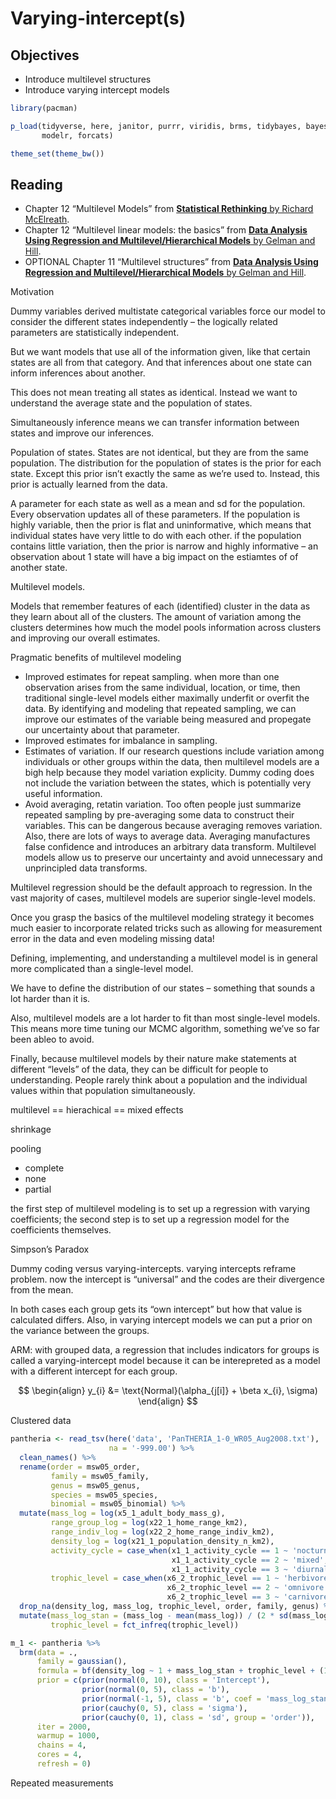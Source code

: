 # Varying-intercept(s)


## Objectives

- Introduce multilevel structures
- Introduce varying intercept models


```r

library(pacman)

p_load(tidyverse, here, janitor, purrr, viridis, brms, tidybayes, bayesplot,
       modelr, forcats)

theme_set(theme_bw())

```

## Reading

- Chapter 12 "Multilevel Models" from [**Statistical Rethinking** by Richard McElreath](https://xcelab.net/rm/statistical-rethinking/).
- Chapter 12 "Multilevel linear models: the basics" from [**Data Analysis Using Regression and Multilevel/Hierarchical Models** by Gelman and Hill](https://www.cambridge.org/core/books/data-analysis-using-regression-and-multilevelhierarchical-models/32A29531C7FD730C3A68951A17C9D983).  
- OPTIONAL Chapter 11 "Multilevel structures" from [**Data Analysis Using Regression and Multilevel/Hierarchical Models** by Gelman and Hill](https://www.cambridge.org/core/books/data-analysis-using-regression-and-multilevelhierarchical-models/32A29531C7FD730C3A68951A17C9D983).  




Motivation

Dummy variables derived multistate categorical variables force our model to consider the different states independently -- the logically related parameters are statistically independent.

But we want models that use all of the information given, like that certain states are all from that category. And that inferences about one state can inform inferences about another.

This does not mean treating all states as identical. Instead we want to understand the average state and the population of states.

Simultaneously inference means we can transfer information between states and improve our inferences.



Population of states. States are not identical, but they are from the same population. The distribution for the population of states is the prior for each state. Except this prior isn't exactly the same as we're used to. Instead, this prior is actually learned from the data.

A parameter for each state as well as a mean and sd for the population. Every observation updates all of these parameters. If the population is highly variable, then the prior is flat and uninformative, which means that individual states have very little to do with each other. if the population contains little variation, then the prior is narrow and highly informative -- an observation about 1 state will have a big impact on the estiamtes of of another state.


Multilevel models.

Models that remember features of each (identified) cluster in the data as they learn about all of the clusters. The amount of variation among the clusters determines how much the model pools information across clusters and improving our overall estimates.


Pragmatic benefits of multilevel modeling

- Improved estimates for repeat sampling. when more than one observation arises from the same individual, location, or time, then traditional single-level models either maximally underfit or overfit the data.  By identifying and modeling that repeated sampling, we can improve our estimates of the variable being measured and propegate our uncertainty about that parameter. 
- Improved estimates for imbalance in sampling.
- Estimates of variation. If our research questions include variation among individuals or other groups within the data, then multilevel models are a bigh help because they model variation explicity. Dummy coding does not include the variation between the states, which is potentially very useful information. 
- Avoid averaging, retatin variation. Too often people just summarize repeated sampling by pre-averaging some data to construct their variables. This can be dangerous because averaging removes variation. Also, there are lots of ways to average data. Averaging manufactures false confidence and introduces an arbitrary data transform. Multilevel models allow us to preserve our uncertainty and avoid unnecessary and unprincipled data transforms.



Multilevel regression should be the default approach to regression. In the vast majority of cases, multilevel models are superior single-level models. 

Once you grasp the basics of the multilevel modeling strategy it becomes much easier to incorporate related tricks such as allowing for measurement error in the data and even modeling missing data!

Defining, implementing, and understanding a multilevel model is in general more complicated than a single-level model.

We have to define the distribution of our states -- something that sounds a lot harder than it is. 

Also, multilevel models are a lot harder to fit than most single-level models. This means more time tuning our MCMC algorithm, something we've so far been ableo to avoid.

Finally, because multilevel models by their nature make statements at different "levels" of the data, they can be difficult for people to understanding. People rarely think about a population and the individual values within that population simultaneously.




multilevel == hierachical == mixed effects


shrinkage


pooling

- complete
- none
- partial




the first step of multilevel modeling is to set up a regression with varying coefficients; the second step is to set up a regression model for the coefficients themselves.





Simpson's Paradox



Dummy coding versus varying-intercepts. varying intercepts reframe problem. now the intercept is "universal" and the codes are their divergence from the mean.

In both cases each group gets its "own intercept" but how that value is calculated differs. Also, in varying intercept models we can put a prior on the variance between the groups.



ARM: with grouped data, a regression that includes indicators for groups is called a varying-intercept model because it can be interepreted as a model with a different intercept for each group.

$$
\begin{align}
y_{i} &= \text{Normal}(\alpha_{j[i]} + \beta x_{i}, \sigma)
\end{align}
$$




Clustered data

```r

pantheria <- read_tsv(here('data', 'PanTHERIA_1-0_WR05_Aug2008.txt'), 
                      na = '-999.00') %>%
  clean_names() %>% 
  rename(order = msw05_order,
         family = msw05_family,
         genus = msw05_genus,
         species = msw05_species,
         binomial = msw05_binomial) %>%
  mutate(mass_log = log(x5_1_adult_body_mass_g),
         range_group_log = log(x22_1_home_range_km2),
         range_indiv_log = log(x22_2_home_range_indiv_km2),
         density_log = log(x21_1_population_density_n_km2),
         activity_cycle = case_when(x1_1_activity_cycle == 1 ~ 'nocturnal',
                                    x1_1_activity_cycle == 2 ~ 'mixed',
                                    x1_1_activity_cycle == 3 ~ 'diurnal'),
         trophic_level = case_when(x6_2_trophic_level == 1 ~ 'herbivore',
                                   x6_2_trophic_level == 2 ~ 'omnivore',
                                   x6_2_trophic_level == 3 ~ 'carnivore')) %>%
  drop_na(density_log, mass_log, trophic_level, order, family, genus) %>%
  mutate(mass_log_stan = (mass_log - mean(mass_log)) / (2 * sd(mass_log)),
         trophic_level = fct_infreq(trophic_level))

```


```r

m_1 <- pantheria %>%
  brm(data = .,
      family = gaussian(),
      formula = bf(density_log ~ 1 + mass_log_stan + trophic_level + (1 | order)),
      prior = c(prior(normal(0, 10), class = 'Intercept'),
                prior(normal(0, 5), class = 'b'),
                prior(normal(-1, 5), class = 'b', coef = 'mass_log_stan'),
                prior(cauchy(0, 5), class = 'sigma'),
                prior(cauchy(0, 1), class = 'sd', group = 'order')),
      iter = 2000,
      warmup = 1000,
      chains = 4,
      cores = 4,
      refresh = 0)

```



Repeated measurements





